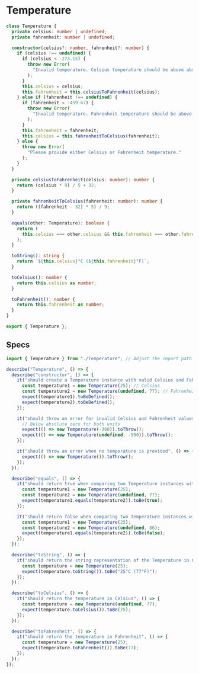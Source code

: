 # Temperature

```ts copy
class Temperature {
  private celsius: number | undefined;
  private fahrenheit: number | undefined;

  constructor(celsius?: number, fahrenheit?: number) {
    if (celsius !== undefined) {
      if (celsius < -273.15) {
        throw new Error(
          "Invalid temperature. Celsius temperature should be above absolute zero."
        );
      }
      this.celsius = celsius;
      this.fahrenheit = this.celsiusToFahrenheit(celsius);
    } else if (fahrenheit !== undefined) {
      if (fahrenheit < -459.67) {
        throw new Error(
          "Invalid temperature. Fahrenheit temperature should be above absolute zero."
        );
      }
      this.fahrenheit = fahrenheit;
      this.celsius = this.fahrenheitToCelsius(fahrenheit);
    } else {
      throw new Error(
        "Please provide either Celsius or Fahrenheit temperature."
      );
    }
  }

  private celsiusToFahrenheit(celsius: number): number {
    return (celsius * 9) / 5 + 32;
  }

  private fahrenheitToCelsius(fahrenheit: number): number {
    return ((fahrenheit - 32) * 5) / 9;
  }

  equals(other: Temperature): boolean {
    return (
      this.celsius === other.celsius && this.fahrenheit === other.fahrenheit
    );
  }

  toString(): string {
    return `${this.celsius}°C (${this.fahrenheit}°F)`;
  }

  toCelsius(): number {
    return this.celsius as number;
  }

  toFahrenheit(): number {
    return this.fahrenheit as number;
  }
}

export { Temperature };
```

## Specs

```ts copy
import { Temperature } from "./Temperature"; // Adjust the import path as per your project structure

describe("Temperature", () => {
  describe("constructor", () => {
    it("should create a Temperature instance with valid Celsius and Fahrenheit values", () => {
      const temperature1 = new Temperature(25); // Celsius
      const temperature2 = new Temperature(undefined, 77); // Fahrenheit
      expect(temperature1).toBeDefined();
      expect(temperature2).toBeDefined();
    });

    it("should throw an error for invalid Celsius and Fahrenheit values", () => {
      // Below absolute zero for both units
      expect(() => new Temperature(-300)).toThrow();
      expect(() => new Temperature(undefined, -500)).toThrow();
    });

    it("should throw an error when no temperature is provided", () => {
      expect(() => new Temperature()).toThrow();
    });
  });

  describe("equals", () => {
    it("should return true when comparing two Temperature instances with the same Celsius and Fahrenheit values", () => {
      const temperature1 = new Temperature(25);
      const temperature2 = new Temperature(undefined, 77);
      expect(temperature1.equals(temperature2)).toBe(true);
    });

    it("should return false when comparing two Temperature instances with different Celsius or Fahrenheit values", () => {
      const temperature1 = new Temperature(25);
      const temperature2 = new Temperature(undefined, 86);
      expect(temperature1.equals(temperature2)).toBe(false);
    });
  });

  describe("toString", () => {
    it("should return the string representation of the Temperature in Celsius and Fahrenheit", () => {
      const temperature = new Temperature(25);
      expect(temperature.toString()).toBe("25°C (77°F)");
    });
  });

  describe("toCelsius", () => {
    it("should return the temperature in Celsius", () => {
      const temperature = new Temperature(undefined, 77);
      expect(temperature.toCelsius()).toBe(25);
    });
  });

  describe("toFahrenheit", () => {
    it("should return the temperature in Fahrenheit", () => {
      const temperature = new Temperature(25);
      expect(temperature.toFahrenheit()).toBe(77);
    });
  });
});
```
